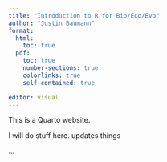 ```yaml
---
title: "Introduction to R for Bio/Eco/Evo"
author: "Justin Baumann"
format: 
  html:
    toc: true
  pdf:
    toc: true
    number-sections: true
    colorlinks: true
    self-contained: true

editor: visual
---
```


This is a Quarto website.

I will do stuff here. updates things

...
